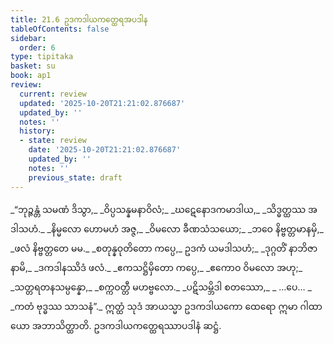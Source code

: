 ```yaml
---
title: 21.6 ဥဒကဒါယကတ္ထေရအပဒါန
tableOfContents: false
sidebar:
  order: 6
type: tipitaka
basket: su
book: ap1
review:
  current: review
  updated: '2025-10-20T21:21:02.876687'
  updated_by: ''
  notes: ''
  history:
  - state: review
    date: '2025-10-20T21:21:02.876687'
    updated_by: ''
    notes: ''
    previous_state: draft
---
```



<DynamicBreadcrumb />


<ReviewStatus review={frontmatter.review} showDetails={true} />

<HypothesisAnnotation frontmatter={frontmatter} />

<Division number="25" book="ap1" e="ch" v="20" p="229">

<Paragraph number="2784" type="verses" book="ap1">
_“ဘုဉ္ဇန္တံ သမဏံ ဒိသွာ,_  
_ဝိပ္ပသန္နမနာဝိလံ;_  
_ဃဋေနောဒကမာဒါယ,_  
_သိဒ္ဓတ္ထဿ အဒါသဟံ._  

</Paragraph>

</Division>
<Division number="26" book="ap1" e="ch" v="20" p="230">

<Paragraph number="2785" type="verses" book="ap1">
_နိမ္မလော ဟောမဟံ အဇ္ဇ,_  
_ဝိမလော ခီဏသံသယော;_  
_ဘဝေ နိဗ္ဗတ္တမာနမှိ,_  
_ဖလံ နိဗ္ဗတ္တတေ မမ._  

</Paragraph>

</Division>
<Division number="27" book="ap1" e="ch" v="20" p="230">

<Paragraph number="2786" type="verses" book="ap1">
_စတုန္နဝုတိတော ကပ္ပေ,_  
ဥဒကံ ယမဒါသဟံ;_  
_ဒုဂ္ဂတိံ နာဘိဇာနာမိ,_  
_ဒကဒါနဿိဒံ ဖလံ._  

</Paragraph>

</Division>
<Division number="28" book="ap1" e="ch" v="20" p="230">

<Paragraph number="2787" type="verses" book="ap1">
_ဧကသဋ္ဌိမှိတော ကပ္ပေ,_  
_ဧကောဝ ဝိမလော အဟု;_  
_သတ္တရတနသမ္ပန္နော,_  
_စက္ကဝတ္တီ မဟဗ္ဗလော._  

</Paragraph>

</Division>
<Division number="29" book="ap1" e="ch" v="20" p="230">

<Paragraph number="2788" type="verses" book="ap1">
_ပဋိသမ္ဘိဒါ စတဿော,_  
_ …ပေ… _  
_ကတံ ဗုဒ္ဓဿ သာသနံ”._  

</Paragraph>

<Paragraph number="2789" book="ap1">
ဣတ္ထံ သုဒံ အာယသ္မာ ဥဒကဒါယကော ထေရော ဣမာ ဂါထာယော အဘာသိတ္ထာတိ.

</Paragraph>
</Division>

<Paragraph number="2790" type="center" book="ap1">
ဥဒကဒါယကတ္ထေရဿာပဒါနံ ဆဋ္ဌံ.
</Paragraph>